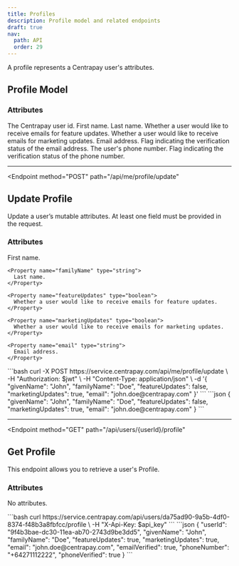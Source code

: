 ```yaml
---
title: Profiles
description: Profile model and related endpoints
draft: true
nav:
  path: API
  order: 29
---
```


A profile represents a Centrapay user's attributes.


## Profile Model

### Attributes
<Properties>
  <Property name="userId" type="string">
    The Centrapay user id.
  </Property>

  <Property name="givenName" type="string">
    First name.
  </Property>

  <Property name="familyName" type="string">
    Last name.
  </Property>

  <Property name="featureUpdates" type="boolean">
    Whether a user would like to receive emails for feature updates.
  </Property>

  <Property name="marketingUpdates" type="boolean">
    Whether a user would like to receive emails for marketing updates.
  </Property>

  <Property name="email" type="string">
    Email address.
  </Property>

  <Property name="emailVerified" type="boolean">
    Flag indicating the verification status of the email address.
  </Property>

  <Property name="phoneNumber" type="string">
    The user's phone number.
  </Property>

  <Property name="phoneVerified" type="boolean">
    Flag indicating the verification status of the phone number.
  </Property>
</Properties>

---

<Endpoint
  method="POST"
  path="/api/me/profile/update"
>
  ## Update Profile <Badge type="experimental"/>

  Update a user’s mutable attributes. At least one field must be provided in the request.

  ### Attributes
  <Properties>
    <Property name="givenName" type="string">
      First name.
    </Property>

    <Property name="familyName" type="string">
      Last name.
    </Property>

    <Property name="featureUpdates" type="boolean">
      Whether a user would like to receive emails for feature updates.
    </Property>

    <Property name="marketingUpdates" type="boolean">
      Whether a user would like to receive emails for marketing updates.
    </Property>

    <Property name="email" type="string">
      Email address.
    </Property>
  </Properties>

  <CodePanel slot="code-examples" title="Request" method="POST" path="/api/me/profile/update">
    ```bash
    curl -X POST https://service.centrapay.com/api/me/profile/update \
      -H "Authorization: $jwt" \
      -H "Content-Type: application/json" \
      -d '{
        "givenName": "John",
        "familyName": "Doe",
        "featureUpdates": false,
        "marketingUpdates": true,
        "email": "john.doe@centrapay.com"
      }'
    ```
  </CodePanel>

  <CodePanel slot="code-examples" title="Response">
    ```json
    {
      "givenName": "John",
      "familyName": "Doe",
      "featureUpdates": false,
      "marketingUpdates": true,
      "email": "john.doe@centrapay.com"
    }
    ```
  </CodePanel>

</Endpoint>

---

<Endpoint
  method="GET"
  path="/api/users/{userId}/profile"
>
  ## Get Profile <Badge type="experimental"/>

  This endpoint allows you to retrieve a user's Profile.

  ### Attributes
  No attributes.

  <CodePanel slot="code-examples" title="Request" method="GET" path="/api/users/{userId}/profile">
    ```bash
    curl https://service.centrapay.com/api/users/da75ad90-9a5b-4df0-8374-f48b3a8fbfcc/profile \
      -H "X-Api-Key: $api_key"
    ```
  </CodePanel>

  <CodePanel slot="code-examples" title="Response">
    ```json
    {
      "userId": "9f4b3bae-dc30-11ea-ab70-2743d9be3dd5",
      "givenName": "John",
      "familyName": "Doe",
      "featureUpdates": true,
      "marketingUpdates": true,
      "email": "john.doe@centrapay.com",
      "emailVerified": true,
      "phoneNumber": "+64271112222",
      "phoneVerified": true
    }
    ```
  </CodePanel>

</Endpoint>
